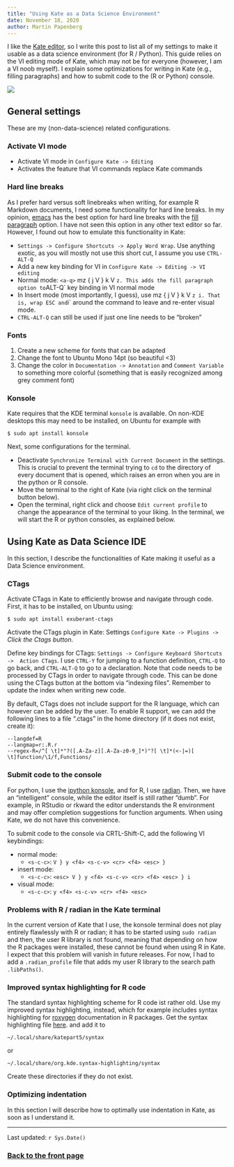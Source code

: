 ```yaml
---
title: "Using Kate as a Data Science Environment"
date: November 18, 2020
author: Martin Papenberg
---
```


I like the [Kate editor](https://kate-editor.org/), so I write this post to list 
all of my settings to make it usable as a data science environment (for R / 
Python). This guide relies on the VI editing mode of Kate, which may not be for 
everyone (however, I am a VI noob myself). I explain some optimizations for 
writing in Kate (e.g., filling paragraphs) and how to submit code to the (R or 
Python) console. 

![](../img/screen_kate.jpg)

## General settings

These are my (non-data-science) related configurations. 

### Activate VI mode

- Activate VI mode in `Configure Kate -> Editing`
- Activates the feature that VI commands replace Kate commands

### Hard line breaks  

As I prefer hard versus soft linebreaks when writing, for example R Markdown 
documents, I need some functionality for hard line breaks. In my opinion, 
[emacs](https://www.gnu.org/software/emacs/) has the best option for hard line 
breaks with the [fill paragraph](https://www.emacswiki.org/emacs/FillParagraph) 
option. I have not seen this option in any other text editor so far. However, I 
found out how to emulate this functionality in Kate: 

- `Settings -> Configure Shortcuts -> Apply Word Wrap`. Use anything exotic, as 
you will mostly not use this short cut, I assume you use `CTRL-ALT-Q` 
- Add a new key binding for VI in `Configure Kate -> Editing -> VI editing` 
- Normal mode: `<a-q>` mz { j V } k <c-a-q> V `z. This adds the fill paragraph 
option to `ALT-Q` key binding in VI normal mode
- In Insert mode (most importantly, I guess), use <esc> mz { j V } k <c-a-q> V 
`z i. That is, wrap ESC and `i` around the command to leave and re-enter visual 
mode.
- `CTRL-ALT-Q` can still be used if just one line needs to be "broken"

### Fonts

1. Create a new scheme for fonts that can be adapted 
2. Change the font to Ubuntu Mono 14pt (so beautiful <3) 
3. Change the color in `Documentation -> Annotation` and `Comment Variable` 
to something more colorful (something that is easily recognized among 
grey comment font) 

### Konsole

Kate requires that the KDE terminal `konsole` is available. On non-KDE desktops 
this may need to be installed, on Ubuntu for example with 

```
$ sudo apt install konsole
```

Next, some configurations for the terminal. 

- Deactivate `Synchronize Terminal with Current Document` in the settings. This 
is crucial to prevent the terminal trying to `cd` to the directory of every 
document that is opened, which raises an erron when you are in the python or R 
console. 
- Move the terminal to the right of Kate (via right click on the terminal button below).
- Open the terminal, right click and choose `Edit current profile` to change the 
appearance of the terminal to your liking. In the terminal, we will start the R 
or python consoles, as explained below.

## Using Kate as Data Science IDE

In this section, I describe the functionalities of Kate making it useful as a 
Data Science environment.

### CTags

Activate CTags in Kate to efficiently browse and navigate through code. First, 
it has to be installed, on Ubuntu using:

```
$ sudo apt install exuberant-ctags
```

Activate the CTags plugin in Kate: Settings `Configure Kate -> Plugins ->` 
*Click the Ctags button*. 

Define key bindings for CTags: `Settings -> Configure Keyboard Shortcuts -> 
Action CTags`. I use `CTRL-Y` for jumping to a function definition, `CTRL-Q` to 
go back, and `CTRL-ALT-Q` to go to a declaration. Note that code needs to be 
processed by CTags in order to navigate through code. This can be done using the 
CTags button at the bottom via "indexing files". Remember to update the index 
when writing new code. 

By default, CTags does not include support for the R language, which can however 
can be added by the user. To enable R support, we can add the following lines to 
a file ".ctags" in the home directory (if it does not exist, create it):

```
--langdef=R
--langmap=r:.R.r
--regex-R=/^[ \t]*"?([.A-Za-z][.A-Za-z0-9_]*)"?[ \t]*(<-|=)[ \t]function/\1/f,Functions/
```

### Submit code to the console

For python, I use the [ipython konsole](https://ipython.org/), and for R, I use 
[radian](https://github.com/randy3k/radian). Then, we have an "intelligent" 
console, while the editor itself is still rather "dumb". For example, in RStudio 
or rkward the editor understands the R environment and may offer completion 
suggestions for function arguments. When using Kate, we do not have this 
convenience.

To submit code to the console via CRTL-Shift-C, add the following VI 
keybindings:

- normal mode:
  * `<s-c-c>`: `V } y <f4> <s-c-v> <cr> <f4> <esc> }`
- insert mode:
  * `<s-c-c>`: `<esc> V } y <f4> <s-c-v> <cr> <f4> <esc> } i`
- visual mode:
  * `<s-c-c>`: `y <f4> <s-c-v> <cr> <f4> <esc>`

### Problems with R / radian in the Kate terminal

In the current version of Kate that I use, the konsole terminal does not play 
entirely flawlessly with R or radian; it has to be started using `sudo radian` 
and then, the user R library is not found, meaning that depending on how the R 
packages were installed, these cannot be found when using R in Kate. I expect 
that this problem will vanish in future releases. For now, I had to add a 
`.radian_profile` file that adds my user R library to the search path 
`.libPaths()`.

### Improved syntax highlighting for R code

The standard syntax highlighting scheme for R code ist rather old. Use my 
improved syntax highlighting, instead, which for example includes syntax 
highlighting for [roxygen](https://roxygen2.r-lib.org/) documentation in R 
packages. Get the syntax highlighting file 
[here](https://invent.kde.org/mpapenberg/syntax-highlighting/-/raw/master/data/
syntax/r.xml). and add it to 

```
~/.local/share/katepart5/syntax
```

or 

```
~/.local/share/org.kde.syntax-highlighting/syntax
```

Create these directories if they do not exist.

### Optimizing indentation

In this section I will describe how to optimally use indentation in Kate, as 
soon as I understand it.

---

Last updated: `r Sys.Date()`

### <a href="index.html">Back to the front page</a>

&nbsp;
